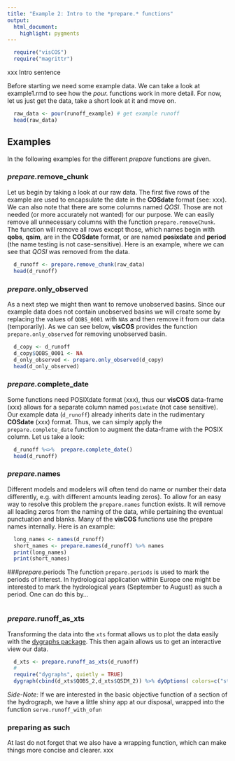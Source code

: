 ```yaml
---
title: "Example 2: Intro to the *prepare.* functions"
output:
  html_document:
    highlight: pygments
---
```

```r
  require("visCOS")
  require("magrittr")
```

xxx Intro sentence

Before starting we need some example data. We can take a look at example1.rmd to see how the *pour.* functions work in more detail. For now, let us just get the data, take a short look at it and move on.
```r
  raw_data <- pour(runoff_example) # get example runoff
  head(raw_data)
```      

## Examples
In the following examples for the different *prepare* functions are given.

### *prepare.*remove_chunk

Let us begin by taking a look at our raw data. The first five rows of the example are used to encapsulate the date in the **COSdate** format (see: xxx). We can also note that there are some columns named *QOSI*. Those are not needed (or more accurately not wanted) for our purpose. We can easily remove all unnecessary columns with the function `prepare.removeChunk`. The function will remove all rows except those, which names begin with **qobs**, **qsim**, are in the **COSdate** format, or are named **posixdate** and **period** (the name testing is not case-sensitive). Here is an example, where we can see that *QOSI* was removed from the data.

```r
  d_runoff <- prepare.remove_chunk(raw_data)
  head(d_runoff)
```

### *prepare.*only_observed
As a next step we might then want to remove unobserved basins. Since our example data does not contain unobserved basins we will create some by replacing the values of `QOBS_0001` with `NA`s and then remove it from our data (temporarily). As we can see below, **visCOS** provides the function `prepare.only_observed` for removing unobserved basin.
```r
  d_copy <- d_runoff
  d_copy$QOBS_0001 <- NA
  d_only_observed <- prepare.only_observed(d_copy)
  head(d_only_observed)
```

### *prepare.*complete_date
Some functions need POSIXdate format (xxx), thus our **visCOS** data-frame (xxx) allows for a separate column named `posixdate` (not case sensitive). Our example data (`d_runoff`) already inherits date in the rudimentary **COSdate** (xxx) format. Thus, we can simply apply the `prepare.complete_date` function to augment the data-frame with the POSIX column. Let us take a look:
```r
  d_runoff %<>%  prepare.complete_date()
  head(d_runoff)
```

### *prepare.*names
Different models and modelers will often tend do name or number their data differently, e.g. with different amounts leading zeros). To allow for an easy way to resolve this problem the `prepare.names` function exists. It will remove all leading zeros from the naming of the data, while pertaining the eventual punctuation and blanks. Many of the **visCOS** functions use the prepare names internally. Here is an example:
```r
  long_names <- names(d_runoff)
  short_names <- prepare.names(d_runoff) %>% names
  print(long_names)
  print(short_names)
```

###*prepare.*periods
The function `prepare.periods` is used to mark the periods of interest. In hydrological application within Europe one might be interested to mark the hydrological years (September to August) as such a period. One can do this by... 
```r

```


### *prepare.*runoff_as_xts
Transforming the data into the `xts` format allows us to plot the data easily with the [dygraphs package](https://rstudio.github.io/dygraphs/). This then again allows us to get an interactive view our data.
```r
  d_xts <- prepare.runoff_as_xts(d_runoff)
  #
  require("dygraphs", quietly = TRUE)
  dygraph(cbind(d_xts$QOBS_2,d_xts$QSIM_2)) %>% dyOptions( colors=c("steelblue","palevioletred") )
```

*Side-Note:* If we are interested in the basic objective function of a section of the hydrograph, we have a little shiny app at our disposal, wrapped into the function `serve.runoff_with_ofun`

### preparing as such
At last do not forget that we also have a wrapping function, which can make things more concise and clearer. 
xxx 
